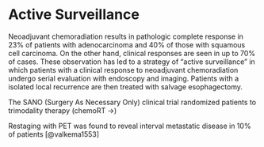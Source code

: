 # Active Surveillance {#eso_nonoperative}

Neoadjuvant chemoradiation results in pathologic complete response in 23% of patients with adenocarcinoma and 40% of those with squamous cell carcinoma. On the other hand, clinical responses are seen in up to 70% of cases. These observation has led to a strategy of "active surveillance" in which patients with a clinical response to neoadjuvant chemoradiation undergo serial evaluation with endoscopy and imaging. Patients with a isolated local recurrence are then treated with salvage esophagectomy.

The SANO (Surgery As Necessary Only) clinical trial randomized patients to trimodality therapy (chemoRT $\rightarrow$) 

Restaging with PET was found to reveal interval metastatic disease in 10% of patients [@valkema1553]

